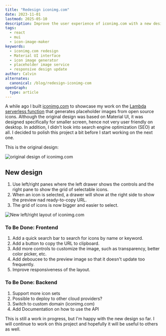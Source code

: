```yaml
---
title: "Redesign iconimg.com"
date: 2023-11-01
lastmod: 2025-05-10
description: Improve the user experience of iconimg.com with a new design.
tags:
  - react
  - mui
  - icon-image-maker
keywords:
  - iconimg.com redesign
  - Material UI interface
  - icon image generator
  - placeholder image service
  - responsive design update
author: Calvin
alternates:
  canonical: /blog/redesign-iconimg-com
openGraph:
  type: article
---
```



A while ago I built [iconimg.com](https://iconimg.com) to showcase my work on the [Lambda serverless function](https://github.com/calvincchan/icon-button-generator) that generates placeholder images from open source icons. Although the original design was based on Material UI, it was designed specifically for smaller screen, hence not very user friendly on desktop. In addition, I didn't look into search engine optimization (SEO) at all. I decided to polish this project a bit before I start working on the next one.

This is the original design:

<Image
  src={image1}
  alt="original design of iconimg.com"
  width={300}
  height={0}
  priority
/>

## New design

1. Use left/right panes where the left drawer shows the controls and the right pane to show the grid of selectable icons.
2. When an icon is selected, a drawer will show at the right side to show the preview nad ready-to-copy URL.
3. The grid of icons is now bigger and easier to select.

<Image
  src={image2}
  alt="New left/right layout of iconimg.com"
  width={500}
  height={0}
  priority
/>

### To Be Done: Frontend

1. Add a quick search bar to search for icons by name or keyword.
2. Add a button to copy the URL to clipboard.
3. Add more controls to customize the image, such as transparency, better color picker, etc.
4. Add deboucee to the preview image so that it doesn't update too frequently.
5. Improve responsiveness of the layout.

### To Be Done: Backend

1. Support more icon sets
2. Possible to deploy to other cloud providers?
3. Switch to custom domain (iconimg.com)
4. Add Documentation on how to use the API

This is still a work in progress, but I'm happy with the new design so far. I will continue to work on this project and hopefully it will be useful to others as well.
